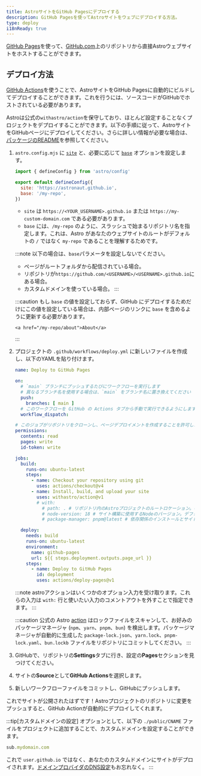 ```yaml
---
title: AstroサイトをGitHub Pagesにデプロイする
description: GitHub Pagesを使ってAstroサイトをウェブにデプロイする方法。
type: deploy
i18nReady: true
---
```


[GitHub Pages](https://pages.github.com/)を使って、[GitHub.com](https://github.com/)上のリポジトリから直接Astroウェブサイトをホストすることができます。

## デプロイ方法

[GitHub Actions](https://github.com/features/actions)を使うことで、AstroサイトをGitHub Pagesに自動的にビルドしてデプロイすることができます。これを行うには、ソースコードがGitHubでホストされている必要があります。

Astroは公式の`withastro/action`を保守しており、ほとんど設定することなくプロジェクトをデプロイすることができます。以下の手順に従って、AstroサイトをGitHubページにデプロイしてください。さらに詳しい情報が必要な場合は、[パッケージのREADME](https://github.com/withastro/action)を参照してください。

1. `astro.config.mjs` に [`site`](/ja/reference/configuration-reference/#site) と、必要に応じて [`base`](/ja/reference/configuration-reference/#base) オプションを設定します。

    ```js title="astro.config.mjs" ins={4-5}
    import { defineConfig } from 'astro/config'

    export default defineConfig({
      site: 'https://astronaut.github.io',
      base: '/my-repo',
    })
    ```
    - `site` は `https://<YOUR_USERNAME>.github.io` または `https://my-custom-domain.com` である必要があります。
    - `base` には、`/my-repo` のように、スラッシュで始まるリポジトリ名を指定します。これは、Astro があなたのウェブサイトのルートがデフォルトの `/` ではなく `my-repo` であることを理解するためです。

    :::note
      以下の場合は、`base`パラメータを設定しないでください。

    - ページがルートフォルダから配信されている場合。
    - リポジトリが`https://github.com/<USERNAME>/<USERNAME>.github.io`にある場合。
    - カスタムドメインを使っている場合。
    :::

    :::caution
        もし `base` の値を設定しておらず、GitHub にデプロイするためだけにこの値を設定している場合は、内部ページのリンクに `base` を含めるように更新する必要があります。

    ```astro
    <a href="/my-repo/about">About</a>
    ```
    :::

2. プロジェクトの `.github/workflows/deploy.yml` に新しいファイルを作成し、以下のYAMLを貼り付けます。

    ```yaml title="deploy.yml"
    name: Deploy to GitHub Pages

    on:
      # `main` ブランチにプッシュするたびにワークフローを実行します
      # 異なるブランチ名を使用する場合は、`main` をブランチ名に置き換えてください
      push:
        branches: [ main ]
      # このワークフローを GitHub の Actions タブから手動で実行できるようにします。
      workflow_dispatch:

    # このジョブがリポジトリをクローンし、ページデプロイメントを作成することを許可します。
    permissions:
      contents: read
      pages: write
      id-token: write

    jobs:
      build:
        runs-on: ubuntu-latest
        steps:
          - name: Checkout your repository using git
            uses: actions/checkout@v4
          - name: Install, build, and upload your site
            uses: withastro/action@v1
            # with:
              # path: . # リポジトリ内のAstroプロジェクトのルートロケーション。(オプション)
              # node-version: 18 # サイト構築に使用するNodeのバージョン。デフォルトは18です。（オプション）
              # package-manager: pnpm@latest # 依存関係のインストールとサイトのビルドに使用する Node パッケージマネージャ。ロックファイルに基づいて自動的に検出されます。(オプション)

      deploy:
        needs: build
        runs-on: ubuntu-latest
        environment:
          name: github-pages
          url: ${{ steps.deployment.outputs.page_url }}
        steps:
          - name: Deploy to GitHub Pages
            id: deployment
            uses: actions/deploy-pages@v1
    ```

    :::note
    astroアクションはいくつかのオプション入力を受け取ります。これらの入力は `with:` 行と使いたい入力のコメントアウトを外すことで指定できます。
    :::

    :::caution
    公式の Astro [action](https://github.com/withastro/action) はロックファイルをスキャンして、お好みのパッケージマネージャ (`npm`、`yarn`、`pnpm`、`bun`) を検出します。パッケージマネージャが自動的に生成した `package-lock.json`、`yarn.lock`、`pnpm-lock.yaml`、`bun.lockb` ファイルをリポジトリにコミットしてください。
    :::

3. GitHubで、リポジトリの**Settings**タブに行き、設定の**Pages**セクションを見つけてください。

4. サイトの**Source**として**GitHub Actions**を選択します。

5. 新しいワークフローファイルをコミットし、GitHubにプッシュします。


これでサイトが公開されたはずです！Astroプロジェクトのリポジトリに変更をプッシュすると、GitHub Actionが自動的にデプロイしてくれます。

:::tip[カスタムドメインの設定]
オプションとして、以下の `./public/CNAME` ファイルをプロジェクトに追加することで、カスタムドメインを設定することができます。

```js title="public/CNAME"
sub.mydomain.com
```

これで `user.github.io` ではなく、あなたのカスタムドメインにサイトがデプロイされます。[ドメインプロバイダのDNS設定](https://docs.github.com/ja/pages/configuring-a-custom-domain-for-your-github-pages-site/managing-a-custom-domain-for-your-github-pages-site)もお忘れなく。
:::
